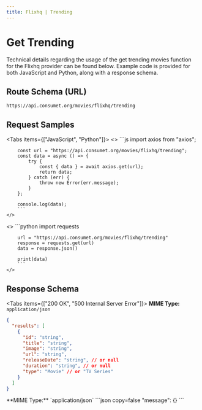 ```yaml
---
title: Flixhq | Trending
---
```



# Get Trending

Technical details regarding the usage of the get trending movies function for the Flixhq provider can be found below. Example code is provided for both JavaScript and Python, along with a response schema.

## Route Schema (URL)

```
https://api.consumet.org/movies/flixhq/trending
```
## Request Samples

<Tabs items={["JavaScript", "Python"]}>
  <Tab>
    <>
        ```js
        import axios from "axios";

        const url = "https://api.consumet.org/movies/flixhq/trending";
        const data = async () => {
            try {
                const { data } = await axios.get(url);
                return data;
            } catch (err) {
                throw new Error(err.message);
            }
        };

        console.log(data);
        ```
    </>

  </Tab>
  <Tab>
    <>
        ```python
        import requests

        url = "https://api.consumet.org/movies/flixhq/trending"
        response = requests.get(url)
        data = response.json()

        print(data)
        ```
    </>

  </Tab>
</Tabs>

## Response Schema

<Tabs items={["200 OK", "500 Internal Server Error"]}>
  <Tab>
  **MIME Type:** `application/json`
  ```json copy=false
  {
    "results": [
      {
        "id": "string",
        "title": "string",
        "image": "string",
        "url": "string",
        "releaseDate": "string", // or null
        "duration": "string", // or null
        "type": "Movie" // or "TV Series"
      }
    ]
  }
  ```
  </Tab>
  <Tab>
  **MIME Type:** `application/json`
  ```json copy=false
  "message": {}
  ```
  </Tab>
</Tabs>
